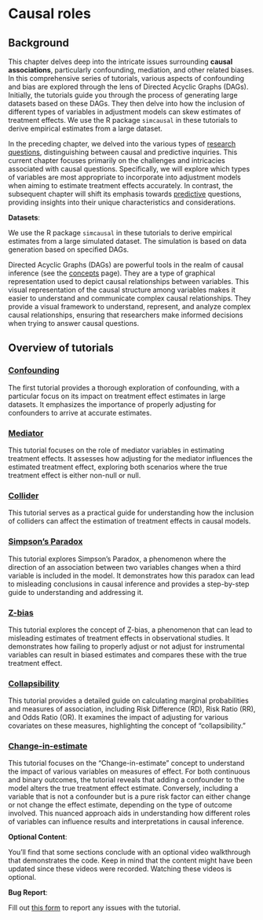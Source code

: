 # Causal roles

## Background

This chapter delves deep into the intricate issues surrounding **causal associations**, particularly confounding, mediation, and other related biases. In this comprehensive series of tutorials, various aspects of confounding and bias are explored through the lens of Directed Acyclic Graphs (DAGs). Initially, the tutorials guide you through the process of generating large datasets based on these DAGs. They then delve into how the inclusion of different types of variables in adjustment models can skew estimates of treatment effects. We use the R package `simcausal` in these tutorials to derive empirical estimates from a large dataset.

::: column-margin
In the preceding chapter, we delved into the various types of [research questions](researchquestion.html), distinguishing between causal and predictive inquiries. This current chapter focuses primarily on the challenges and intricacies associated with causal questions. Specifically, we will explore which types of variables are most appropriate to incorporate into adjustment models when aiming to estimate treatment effects accurately. In contrast, the subsequent chapter will shift its emphasis towards [predictive](predictivefactors.html) questions, providing insights into their unique characteristics and considerations.
:::

::: callout-important
**Datasets**:

We use the R package `simcausal` in these tutorials to derive empirical estimates from a large simulated dataset. The simulation is based on data generation based on specified DAGs.
:::

::: column-margin
Directed Acyclic Graphs (DAGs) are powerful tools in the realm of causal inference (see the [concepts](confounding0.html) page). They are a type of graphical representation used to depict causal relationships between variables. This visual representation of the causal structure among variables makes it easier to understand and communicate complex causal relationships. They provide a visual framework to understand, represent, and analyze complex causal relationships, ensuring that researchers make informed decisions when trying to answer causal questions.
:::

## Overview of tutorials

### [Confounding](confounding1.html)

The first tutorial provides a thorough exploration of confounding, with a particular focus on its impact on treatment effect estimates in large datasets. It emphasizes the importance of properly adjusting for confounders to arrive at accurate estimates.

### [Mediator](confounding2.html)

This tutorial focuses on the role of mediator variables in estimating treatment effects. It assesses how adjusting for the mediator influences the estimated treatment effect, exploring both scenarios where the true treatment effect is either non-null or null.

### [Collider](confounding3.html)

This tutorial serves as a practical guide for understanding how the inclusion of colliders can affect the estimation of treatment effects in causal models.

### [Simpson's Paradox](confounding3b.html)

This tutorial explores Simpson's Paradox, a phenomenon where the direction of an association between two variables changes when a third variable is included in the model. It demonstrates how this paradox can lead to misleading conclusions in causal inference and provides a step-by-step guide to understanding and addressing it.

### [Z-bias](confounding4.html)

This tutorial explores the concept of Z-bias, a phenomenon that can lead to misleading estimates of treatment effects in observational studies. It demonstrates how failing to properly adjust or not adjust for instrumental variables can result in biased estimates and compares these with the true treatment effect.

### [Collapsibility](confounding5.html)

This tutorial provides a detailed guide on calculating marginal probabilities and measures of association, including Risk Difference (RD), Risk Ratio (RR), and Odds Ratio (OR). It examines the impact of adjusting for various covariates on these measures, highlighting the concept of "collapsibility."

### [Change-in-estimate](confounding6.html)

This tutorial focuses on the "Change-in-estimate" concept to understand the impact of various variables on measures of effect. For both continuous and binary outcomes, the tutorial reveals that adding a confounder to the model alters the true treatment effect estimate. Conversely, including a variable that is not a confounder but is a pure risk factor can either change or not change the effect estimate, depending on the type of outcome involved. This nuanced approach aids in understanding how different roles of variables can influence results and interpretations in causal inference.

::: callout-tip
**Optional Content**:

You'll find that some sections conclude with an optional video walkthrough that demonstrates the code. Keep in mind that the content might have been updated since these videos were recorded. Watching these videos is optional.
:::

::: callout-warning
**Bug Report**:

Fill out [this form](https://forms.gle/YSwuiebtb1E9wjHu9) to report any issues with the tutorial.
:::
